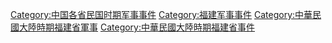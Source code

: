 [[Category:中国各省民国时期军事事件|Category:中国各省民国时期军事事件]]
[[Category:福建军事事件|Category:福建军事事件]]
[[Category:中華民國大陸時期福建省軍事|Category:中華民國大陸時期福建省軍事]]
[[Category:中華民國大陸時期福建省事件|Category:中華民國大陸時期福建省事件]]